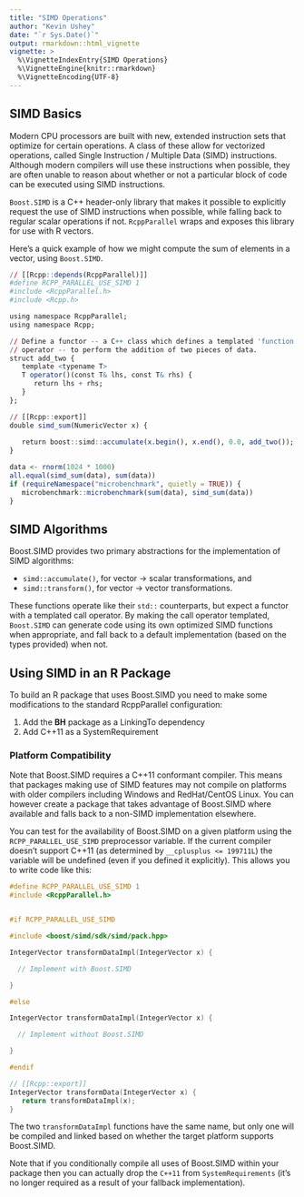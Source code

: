```yaml
---
title: "SIMD Operations"
author: "Kevin Ushey"
date: "`r Sys.Date()`"
output: rmarkdown::html_vignette
vignette: >
  %\VignetteIndexEntry{SIMD Operations}
  %\VignetteEngine{knitr::rmarkdown}
  %\VignetteEncoding{UTF-8}
---
```


## SIMD Basics

Modern CPU processors are built with new, extended instruction sets that
optimize for certain operations. A class of these allow for vectorized
operations, called Single Instruction / Multiple Data (SIMD) instructions.
Although modern compilers will use these instructions when possible, they are
often unable to reason about whether or not a particular block of code can be
executed using SIMD instructions.

`Boost.SIMD` is a C++ header-only library that makes it possible to explicitly
request the use of SIMD instructions when possible, while falling back to
regular scalar operations if not. `RcppParallel` wraps and exposes this library
for use with R vectors.

Here's a quick example of how we might compute the sum of elements in a vector,
using `Boost.SIMD`.

```r
// [[Rcpp::depends(RcppParallel)]]
#define RCPP_PARALLEL_USE_SIMD 1
#include <RcppParallel.h>
#include <Rcpp.h>

using namespace RcppParallel;
using namespace Rcpp;

// Define a functor -- a C++ class which defines a templated 'function call' 
// operator -- to perform the addition of two pieces of data.
struct add_two {
   template <typename T>
   T operator()(const T& lhs, const T& rhs) {
      return lhs + rhs;
   }
};

// [[Rcpp::export]]
double simd_sum(NumericVector x) {
   
   return boost::simd::accumulate(x.begin(), x.end(), 0.0, add_two());
}
```

```r
data <- rnorm(1024 * 1000)
all.equal(simd_sum(data), sum(data))
if (requireNamespace("microbenchmark", quietly = TRUE)) {
   microbenchmark::microbenchmark(sum(data), simd_sum(data))
}
```


## SIMD Algorithms

Boost.SIMD provides two primary abstractions for the implementation of SIMD algorithms:

- `simd::accumulate()`, for vector -> scalar transformations, and
- `simd::transform()`,  for vector -> vector transformations.

These functions operate like their `std::` counterparts, but expect a functor with a templated call operator. By making the call operator templated, `Boost.SIMD` can generate code using its own optimized SIMD functions when appropriate, and fall back to a default implementation (based on the types provided) when not.

## Using SIMD in an R Package

To build an R package that uses Boost.SIMD you need to make some modifications to the standard RcppParallel configuration:

1. Add the **BH** package as a LinkingTo dependency
2. Add C++11 as a SystemRequirement


### Platform Compatibility

Note that Boost.SIMD requires a C++11 conformant compiler. This means that packages making use of SIMD features may not compile on platforms with older compilers including Windows and RedHat/CentOS Linux. You can however create a package that takes advantage of Boost.SIMD where available and falls back to a non-SIMD implementation elsewhere.

You can test for the availability of Boost.SIMD on a given platform using the `RCPP_PARALLEL_USE_SIMD` preprocessor variable. If the current compiler doesn't support C++11 (as determined by `__cplusplus <= 199711L`) the variable will be undefined (even if you defined it explicitly). This allows you to write code like this:

```cpp
#define RCPP_PARALLEL_USE_SIMD 1
#include <RcppParallel.h>


#if RCPP_PARALLEL_USE_SIMD

#include <boost/simd/sdk/simd/pack.hpp>

IntegerVector transformDataImpl(IntegerVector x) {

  // Implement with Boost.SIMD

}

#else

IntegerVector transformDataImpl(IntegerVector x) {

  // Implement without Boost.SIMD

}

#endif

// [[Rcpp::export]]
IntegerVector transformData(IntegerVector x) {
   return transformDataImpl(x);
}

```

The two `transformDataImpl` functions have the same name, but only one will be compiled and linked based on whether the target platform supports Boost.SIMD. 

Note that if you conditionally compile all uses of Boost.SIMD within your package then you can actually drop the `C++11` from `SystemRequirements` (it's no longer required as a result of your fallback implementation).



   





